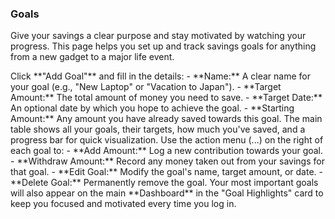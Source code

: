 <a id="planning-goals"></a>
### <Icon name="piggyBank" /> Goals

Give your savings a clear purpose and stay motivated by watching your progress. This page helps you set up and track savings goals for anything from a new gadget to a major life event.

<Step number={1} title="Create a Goal">
  Click **"Add Goal"** and fill in the details:
  - **Name:** A clear name for your goal (e.g., "New Laptop" or "Vacation to Japan").
  - **Target Amount:** The total amount of money you need to save.
  - **Target Date:** An optional date by which you hope to achieve the goal.
  - **Starting Amount:** Any amount you have already saved towards this goal.
</Step>

<Step number={2} title="Track and Update Your Progress">
  The main table shows all your goals, their targets, how much you've saved, and a progress bar for quick visualization. Use the action menu (...) on the right of each goal to:
  - **Add Amount:** Log a new contribution towards your goal.
  - **Withdraw Amount:** Record any money taken out from your savings for that goal.
  - **Edit Goal:** Modify the goal's name, target amount, or date.
  - **Delete Goal:** Permanently remove the goal.
</Step>

<Alert variant="tip" title="Dashboard Motivation">
  Your most important goals will also appear on the main **Dashboard** in the "Goal Highlights" card to keep you focused and motivated every time you log in.
</Alert>
